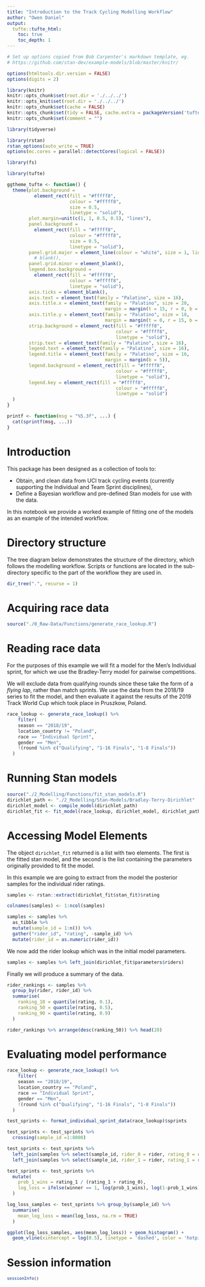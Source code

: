 ```yaml
---
title: "Introduction to the Track Cycling Modelling Workflow"
author: "Owen Daniel"
output:
  tufte::tufte_html:
    toc: true
    toc_depth: 1
---
```


```r
# Set up options copied from Bob Carpenter's markdown template, eg.
# https://github.com/stan-dev/example-models/blob/master/knitr/

options(htmltools.dir.version = FALSE)
options(digits = 2)

library(knitr)
knitr::opts_chunk$set(root.dir = './../../')
knitr::opts_knit$set(root.dir = './../../')
knitr::opts_chunk$set(cache = FALSE)
knitr::opts_chunk$set(tidy = FALSE, cache.extra = packageVersion('tufte'))
knitr::opts_chunk$set(comment = "")

library(tidyverse)

library(rstan)
rstan_options(auto_write = TRUE)
options(mc.cores = parallel::detectCores(logical = FALSE))

library(fs)

library(tufte)

ggtheme_tufte <- function() {
  theme(plot.background =
          element_rect(fill = "#fffff8",
                       colour = "#fffff8",
                       size = 0.5,
                       linetype = "solid"),
        plot.margin=unit(c(1, 1, 0.5, 0.5), "lines"),
        panel.background =
          element_rect(fill = "#fffff8",
                       colour = "#fffff8",
                       size = 0.5,
                       linetype = "solid"),
        panel.grid.major = element_line(colour = "white", size = 1, linetype="dashed"),
          # blank(),
        panel.grid.minor = element_blank(),
        legend.box.background =
          element_rect(fill = "#fffff8",
                       colour = "#fffff8",
                       linetype = "solid"),
        axis.ticks = element_blank(),
        axis.text = element_text(family = "Palatino", size = 16),
        axis.title.x = element_text(family = "Palatino", size = 20,
                                    margin = margin(t = 15, r = 0, b = 0, l = 0)),
        axis.title.y = element_text(family = "Palatino", size = 18,
                                    margin = margin(t = 0, r = 15, b = 0, l = 0)),
        strip.background = element_rect(fill = "#fffff8",
                                        colour = "#fffff8",
                                        linetype = "solid"),
        strip.text = element_text(family = "Palatino", size = 16),
        legend.text = element_text(family = "Palatino", size = 16),
        legend.title = element_text(family = "Palatino", size = 16,
                                    margin = margin(b = 5)),
        legend.background = element_rect(fill = "#fffff8",
                                        colour = "#fffff8",
                                        linetype = "solid"),
        legend.key = element_rect(fill = "#fffff8",
                                        colour = "#fffff8",
                                        linetype = "solid")
  )
}

printf <- function(msg = "%5.3f", ...) {
  cat(sprintf(msg, ...))
}
```

# Introduction {-}
This package has been designed as a collection of tools to:

* Obtain, and clean data from UCI track cycling events (currently supporting the Individual and Team Sprint disciplines),
* Define a Bayesian workflow and pre-defined Stan models for use with the data. 

In this notebook we provide a worked example of fitting one of the models as an example of the intended workflow.

# Directory structure
The tree diagram below demonstrates the structure of the directory, which follows the modelling workflow. Scripts or functions are located in the sub-directory specific to the part of the workflow they are used in.
```r
dir_tree(".", recurse = 1)
```

# Acquiring race data
```r
source("./0_Raw-Data/Functions/generate_race_lookup.R")
```

# Reading race data
For the purposes of this example we will fit a model for the Men's Individual sprint, for which we use the Bradley-Terry model for pairwise competitions.

We will exclude data from qualifying rounds since these take the form of a *flying lap*, rather than match sprints. We use the data from the 2018/19 series to fit the model, and then evaluate it against the results of the 2019 Track World Cup which took place in Pruszkow, Poland.

```r
race_lookup <- generate_race_lookup() %>%
    filter(
    season == "2018/19",
    location_country != "Poland",
    race == "Individual Sprint",
    gender == "Men",
    !(round %in% c("Qualifying", "1-16 Finals", "1-8 Finals"))
  )
```

# Running Stan models
```r
source("./2_Modelling/Functions/fit_stan_models.R")
dirichlet_path <- "./2_Modelling/Stan-Models/Bradley-Terry-Dirichlet"
dirichlet_model <- compile_model(dirichlet_path)
dirichlet_fit <- fit_model(race_lookup, dirichlet_model, dirichlet_path)
```

# Accessing Model Elements
The object `dirichlet_fit` returned is a list with two elements. The first is the fitted stan model, and the second is the list containing the parameters originally provided to fit the model.

In this example we are going to extract from the model the posterior samples for the individual rider ratings. 
```r
samples <- rstan::extract(dirichlet_fit$stan_fit)$rating

colnames(samples) <- 1:ncol(samples)

samples <- samples %>%
  as_tibble %>%
  mutate(sample_id = 1:n()) %>%
  gather("rider_id", "rating", -sample_id) %>%
  mutate(rider_id = as.numeric(rider_id))
```
We now add the rider lookup which was in the initial model parameters.
```r
samples <- samples %>% left_join(dirichlet_fit$parameters$riders)
```

Finally we will produce a summary of the data.
```r
rider_rankings <- samples %>%
  group_by(rider, rider_id) %>%
  summarise(
    ranking_10 = quantile(rating, 0.1),
    ranking_50 = quantile(rating, 0.5),
    ranking_90 = quantile(rating, 0.9)
  )

rider_rankings %>% arrange(desc(ranking_50)) %>% head(20)

```

# Evaluating model performance
```r
race_lookup <- generate_race_lookup() %>%
    filter(
    season == "2018/19",
    location_country == "Poland",
    race == "Individual Sprint",
    gender == "Men",
    !(round %in% c("Qualifying", "1-16 Finals", "1-8 Finals"))
  )

test_sprints <- format_individual_sprint_data(race_lookup)$sprints

test_sprints <- test_sprints %>%
  crossing(sample_id =1:8000)

test_sprints <- test_sprints %>%
  left_join(samples %>% select(sample_id, rider_0 = rider, rating_0 = rating )) %>%
  left_join(samples %>% select(sample_id, rider_1 = rider, rating_1 = rating ))

test_sprints <- test_sprints %>%
  mutate(
    prob_1_wins = rating_1 / (rating_1 + rating_0),
    log_loss = ifelse(winner == 1, log(prob_1_wins), log(1-prob_1_wins))
  )

log_loss_samples <- test_sprints %>% group_by(sample_id) %>%
  summarise(
    mean_log_loss = mean(log_loss, na.rm = TRUE)
  )

ggplot(log_loss_samples, aes(mean_log_loss)) + geom_histogram() +
  geom_vline(xintercept = log(0.5), linetype = 'dashed', color = 'hotpink')
```

# Session information  {-}

<div style="font-size:90%">
```r
sessionInfo()
```
</div>

